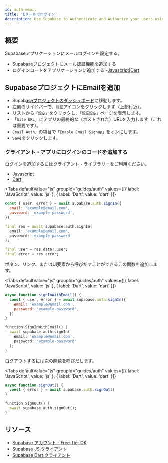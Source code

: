 ```yaml
---
id: auth-email
title: 'Eメールでログイン'
description: Use Supabase to Authenticate and Authorize your users using email.
---
```



## 概要

Supabaseアプリケーションにメールログインを設定する。

- Supabase[プロジェクト](https://app.supabase.io)にメール認証機能を追加する
- ログインコードをアプリケーションに追加する -[Javascript](https://github.com/supabase/supabase-js)|[Dart](https://github.com/supabase/supabase-dart)

## SupabaseプロジェクトにEmailを追加

- Supab[aseプロジェクトのダッシュボード](https://app.supabase.io)に移動します。
- 左側のサイドバーで、`認証`アイコンをクリックします（上部付近）。
- リストから`「設定」`をクリックし、`「認証設定」`ページを表示します。
- 「`Site URL`」にアプリの最終的な（ホストされた）URLを入力します（これは重要です）。
- `Email Auth」`の項目で`「Enable Email Signup」`をオンにします。
- `Save`をクリックします。

### クライアント・アプリにログインのコードを追加する

ログインを追加するにはクライアント・ライブラリーをご利用ください。

- [Javascript](/docs/reference/javascript/auth-signin#sign-in-with-email)
- [Dart](/docs/reference/dart/auth-signin#sign-in-with-email)

<Tabs
  defaultValue="js"
  groupId="guides/auth"
  values={[{ label: 'JavaScript', value: 'js' }, { label: 'Dart', value: 'dart' }]}
>

<TabItem value="js">

```js
const { user, error } = await supabase.auth.signIn({
  email: 'example@email.com',
  password: 'example-password',
})
```

</TabItem>

<TabItem value="dart">

```dart
final res = await supabase.auth.signIn(
  email: 'example@email.com',
  password: 'example-password'
);

final user = res.data?.user;
final error = res.error;
```

</TabItem>

</Tabs>

ボタン、リンク、またはUI要素から呼びだすことができるこの関数を追加します。

<Tabs
  defaultValue="js"
  groupId="guides/auth"
  values={[{ label: 'JavaScript', value: 'js' }, { label: 'Dart', value: 'dart' }]}
>

<TabItem value="js">

```js
async function signInWithEmail() {
  const { user, error } = await supabase.auth.signIn({
    email: 'example@email.com',
    password: 'example-password',
  })
}
```

</TabItem>

<TabItem value="dart">

```dart
function SignInWithEmail() {
  await supabase.auth.signIn(
    email: 'example@email.com',
    password: 'example-password'
  );
}
```

</TabItem>

</Tabs>

ログアウトするには次の関数を呼びだします。

<Tabs
  defaultValue="js"
  groupId="guides/auth"
  values={[{ label: 'JavaScript', value: 'js' }, { label: 'Dart', value: 'dart' }]}
>

<TabItem value="js">

```js
async function signOut() {
  const { error } = await supabase.auth.signOut()
}
```

</TabItem>

<TabItem value="dart">

```dart
function SignOut() {
  await supabase.auth.signOut();
}
```

</TabItem>

</Tabs>

## リソース

- [Supabase アカウント - Free Tier OK](https://supabase.com)
- [Supabase JS クライアント](https://github.com/supabase/supabase-js)
- [Supabase Dart クライアント](https://github.com/supabase/supabase-dart)
